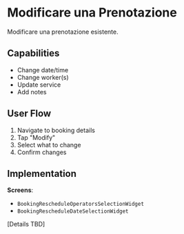 # Modificare una Prenotazione

Modificare una prenotazione esistente.

## Capabilities

- Change date/time
- Change worker(s)
- Update service
- Add notes

## User Flow

1. Navigate to booking details
2. Tap "Modify"
3. Select what to change
4. Confirm changes

## Implementation

**Screens**:
- `BookingRescheduleOperatorsSelectionWidget`
- `BookingRescheduleDateSelectionWidget`

[Details TBD]
